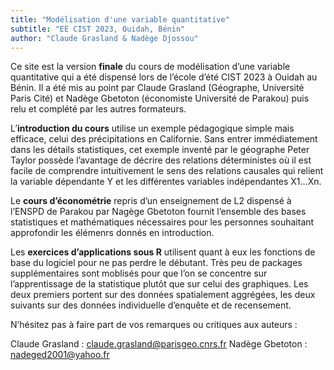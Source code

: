 ```yaml
---
title: "Modélisation d'une variable quantitative"
subtitle: "EE CIST 2023, Ouidah, Bénin"
author: "Claude Grasland & Nadège Djossou"
---
```


Ce site est la version **finale** du cours de modélisation d'une variable quantitative qui a été dispensé lors de l'école d'été CIST 2023 à Ouidah au Bénin. Il a été mis au point par Claude Grasland (Géographe, Université Paris Cité) et Nadège Gbetoton (économiste Université de Parakou) puis relu et complété par les autres formateurs. 

L'**introduction du cours** utilise un exemple pédagogique simple mais efficace, celui des précipitations en Californie. Sans entrer immédiatement dans les détails statistiques, cet exemple inventé par le géographe Peter Taylor possède l'avantage de décrire des relations déterministes où il est facile de comprendre intuitivement le sens des relations causales qui relient la variable dépendante Y et les différentes variables indépendantes X1...Xn.

Le **cours d'économétrie** repris d'un enseignement de L2 dispensé à l'ENSPD de Parakou par Nagège Gbetoton fournit l'ensemble des bases statistiques et mathématiques nécessaires pour les personnes souhaitant approfondir les élémenrs donnés en introduction. 

Les **exercices d'applications sous R** utilisent quant à eux les fonctions de base du logiciel pour ne pas perdre le débutant. Très peu de packages supplémentaires sont moblisés pour que l'on se concentre sur l'apprentissage de la statistique plutôt que sur celui des graphiques. Les deux premiers portent sur des données spatialement aggrégées, les deux suivants sur des données individuelle d'enquête et de recensement.


N'hésitez pas à faire part de vos remarques ou critiques aux auteurs :

Claude Grasland : <claude.grasland@parisgeo.cnrs.fr>
Nadège Gbetoton : <nadeged2001@yahoo.fr>

